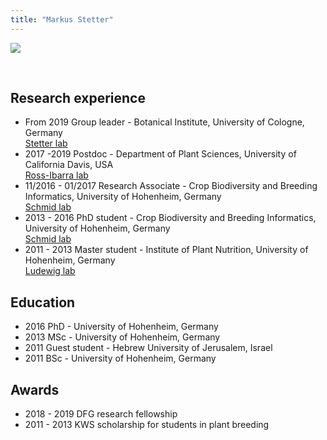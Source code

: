 ```yaml
---
title: "Markus Stetter"
---
```


![](own_images/inamafield.jpg)  

&nbsp;
&nbsp;

  
## Research experience
- From 2019 Group leader - Botanical Institute, University of Cologne, Germany  
  [Stetter lab](https://www.cropevolution.org/)  
- 2017 -2019 Postdoc - Department of Plant Sciences, University of California Davis, USA  
    [Ross-Ibarra lab](http://rilab.org)
- 11/2016 - 01/2017 Research Associate - Crop Biodiversity and Breeding Informatics, University of Hohenheim, Germany  
    [Schmid lab](http://evoplant.uni-hohenheim.de)
- 2013 - 2016 PhD student - Crop Biodiversity and Breeding Informatics, University of Hohenheim, Germany   
    [Schmid lab](http://evoplant.uni-hohenheim.de)
- 2011 - 2013 Master student - Institute of Plant Nutrition, University of Hohenheim, Germany  
  [Ludewig lab](https://scholar.google.de/citations?user=C9ANgTkAAAAJ&hl=en)

## Education

- 2016 PhD - University of Hohenheim, Germany
- 2013 MSc - University of Hohenheim, Germany
- 2011 Guest student - Hebrew University of Jerusalem, Israel
- 2011 BSc - University of Hohenheim, Germany

## Awards
- 2018 - 2019 DFG research fellowship
- 2011 - 2013 KWS scholarship for students in plant breeding

<script>
  (function(i,s,o,g,r,a,m){i['GoogleAnalyticsObject']=r;i[r]=i[r]||function(){
  (i[r].q=i[r].q||[]).push(arguments)},i[r].l=1*new Date();a=s.createElement(o),
  m=s.getElementsByTagName(o)[0];a.async=1;a.src=g;m.parentNode.insertBefore(a,m)
  })(window,document,'script','https://www.google-analytics.com/analytics.js','ga');

  ga('create', 'UA-96594188-1', 'auto');
  ga('send', 'pageview');

</script>